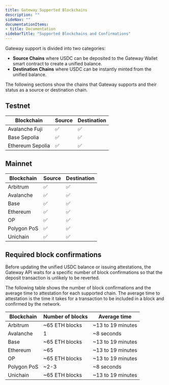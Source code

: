 ```yaml
---
title: Gateway Supported Blockchains
description: ""
sideNav: ""
documentationItems: 
- title: Documentation
sidebarTitle: "Supported Blockchains and Confirmations"
---
```


Gateway support is divided into two categories:

- **Source Chains** where USDC can be deposited to the Gateway Wallet smart
  contract to create a unified balance.
- **Destination Chains** where USDC can be instantly minted from the unified
  balance.

The following sections show the chains that Gateway supports and their status as
a source or destination chain.

## Testnet

| Blockchain       | Source | Destination |
| ---------------- | ------ | ----------- |
| Avalanche Fuji   | ✅     | ✅          |
| Base Sepolia     | ✅     | ✅          |
| Ethereum Sepolia | ✅     | ✅          |

## Mainnet

| Blockchain  | Source | Destination |
| ----------- | ------ | ----------- |
| Arbitrum    | ✅     | ✅          |
| Avalanche   | ✅     | ✅          |
| Base        | ✅     | ✅          |
| Ethereum    | ✅     | ✅          |
| OP          | ✅     | ✅          |
| Polygon PoS | ✅     | ✅          |
| Unichain    | ✅     | ✅          |

## Required block confirmations

Before updating the unified USDC balance or issuing attestations, the Gateway
API waits for a specific number of block confirmations so that the deposit
transaction is unlikely to be reverted.

The following table shows the number of block confirmations and the average time
to attestation for each supported chain. The average time to attestation is the
time it takes for a transaction to be included in a block and confirmed by the
network.

| Blockchain  | Number of blocks | Average time      |
| ----------- | ---------------- | ----------------- |
| Arbitrum    | ~65 ETH blocks   | ~13 to 19 minutes |
| Avalanche   | 1                | ~8 seconds        |
| Base        | ~65 ETH blocks   | ~13 to 19 minutes |
| Ethereum    | ~65              | ~13 to 19 minutes |
| OP          | ~65 ETH blocks   | ~13 to 19 minutes |
| Polygon PoS | ~2-3             | ~8 seconds        |
| Unichain    | ~65 ETH blocks   | ~13 to 19 minutes |
